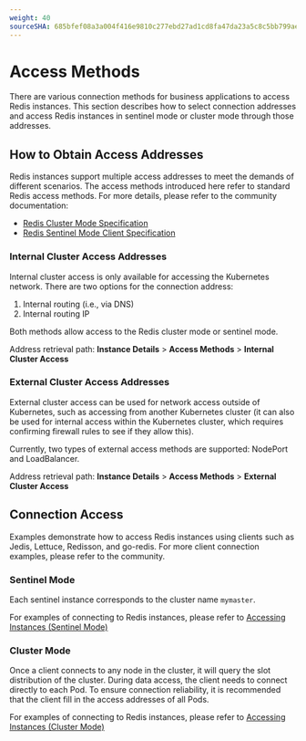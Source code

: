 ```yaml
---
weight: 40
sourceSHA: 685bfef08a3a004f416e9810c277ebd27ad1cd8fa47da23a5c8c5bb799ae6688
---
```


# Access Methods

There are various connection methods for business applications to access Redis instances. This section describes how to select connection addresses and access Redis instances in sentinel mode or cluster mode through those addresses.

## How to Obtain Access Addresses

Redis instances support multiple access addresses to meet the demands of different scenarios. The access methods introduced here refer to standard Redis access methods. For more details, please refer to the community documentation:

- [Redis Cluster Mode Specification](https://redis.io/docs/latest/operate/oss_and_stack/reference/cluster-spec/)
- [Redis Sentinel Mode Client Specification](https://redis.io/docs/latest/develop/reference/sentinel-clients/)

### Internal Cluster Access Addresses

Internal cluster access is only available for accessing the Kubernetes network. There are two options for the connection address:

1. Internal routing (i.e., via DNS)
2. Internal routing IP

Both methods allow access to the Redis cluster mode or sentinel mode.

Address retrieval path: **Instance Details** > **Access Methods** > **Internal Cluster Access**

### External Cluster Access Addresses

External cluster access can be used for network access outside of Kubernetes, such as accessing from another Kubernetes cluster (it can also be used for internal access within the Kubernetes cluster, which requires confirming firewall rules to see if they allow this).

Currently, two types of external access methods are supported: NodePort and LoadBalancer.

Address retrieval path: **Instance Details** > **Access Methods** > **External Cluster Access**

## Connection Access

Examples demonstrate how to access Redis instances using clients such as Jedis, Lettuce, Redisson, and go-redis. For more client connection examples, please refer to the community.

### Sentinel Mode

Each sentinel instance corresponds to the cluster name `mymaster`.

For examples of connecting to Redis instances, please refer to [Accessing Instances (Sentinel Mode)](../how_to/access/10-sentinel.mdx)

### Cluster Mode

Once a client connects to any node in the cluster, it will query the slot distribution of the cluster. During data access, the client needs to connect directly to each Pod. To ensure connection reliability, it is recommended that the client fill in the access addresses of all Pods.

For examples of connecting to Redis instances, please refer to [Accessing Instances (Cluster Mode)](../how_to/access/20-cluster.mdx)
